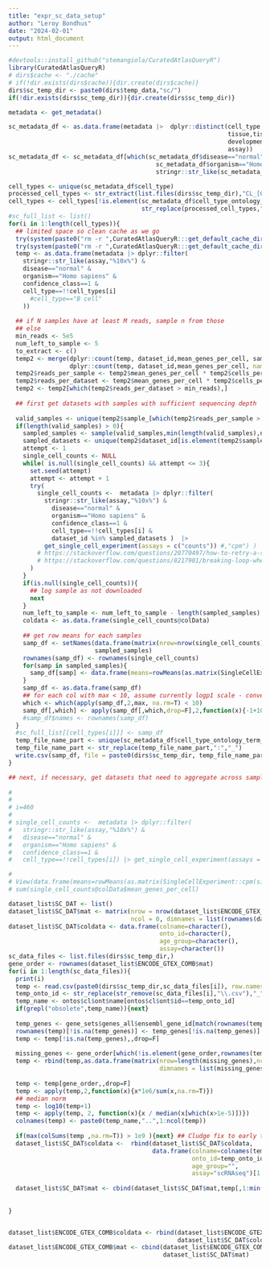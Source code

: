 ```yaml
---
title: "expr_sc_data_setup"
author: "Leroy Bondhus"
date: "2024-02-01"
output: html_document
---
```



```r
#devtools::install_github("stemangiola/CuratedAtlasQueryR")
library(CuratedAtlasQueryR)
# dirs$cache <- "./cache"
# if(!dir.exists(dirs$cache)){dir.create(dirs$cache)}
dirs$sc_temp_dir <- paste0(dirs$temp_data,"sc/")
if(!dir.exists(dirs$sc_temp_dir)){dir.create(dirs$sc_temp_dir)}

```


```r
metadata <- get_metadata()

sc_metadata_df <- as.data.frame(metadata |>  dplyr::distinct(cell_type,cell_type_ontology_term_id,
                                                             tissue,tissue_ontology_term_id,
                                                             development_stage,disease,organism,
                                                             assay))
sc_metadata_df <- sc_metadata_df[which(sc_metadata_df$disease=="normal" &
                                         sc_metadata_df$organism=="Homo sapiens" &
                                         stringr::str_like(sc_metadata_df$assay, "%10x%")),]

cell_types <- unique(sc_metadata_df$cell_type)
processed_cell_types <- str_extract(list.files(dirs$sc_temp_dir),"CL_[0-9]*")
cell_types <- cell_types[!is.element(sc_metadata_df$cell_type_ontology_term_id[match(cell_types, sc_metadata_df$cell_type)],
                                     str_replace(processed_cell_types,"_",":" ))]
#sc_full_list <- list()
for(i in 1:length(cell_types)){
  ## limited space so clean cache as we go
  try(system(paste0("rm -r ",CuratedAtlasQueryR:::get_default_cache_dir(),"/*/original")))
  try(system(paste0("rm -r ",CuratedAtlasQueryR:::get_default_cache_dir(),"/*/cpm")))
  temp <- as.data.frame(metadata |> dplyr::filter(
    stringr::str_like(assay,"%10x%") &
    disease=="normal" &
    organism=="Homo sapiens" &
    confidence_class==1 &
    cell_type==!!cell_types[i]
      #cell_type=="B cell"
    ))
  
  ## if N samples have at least M reads, sample n from those  
  ## else 
  min_reads <- 5e5
  num_left_to_sample <- 5
  to_extract <- c()
  temp2 <- merge(dplyr::count(temp, dataset_id,mean_genes_per_cell, sample_, name="cells_per_sample"),
                 dplyr::count(temp, dataset_id,mean_genes_per_cell, name="cells_per_dataset"))
  temp2$reads_per_sample <- temp2$mean_genes_per_cell * temp2$cells_per_sample
  temp2$reads_per_dataset <- temp2$mean_genes_per_cell * temp2$cells_per_dataset
  temp2 <- temp2[which(temp2$reads_per_dataset > min_reads),]
  
  ## first get datasets with samples with sufficient sequencing depth
  
  valid_samples <- unique(temp2$sample_[which(temp2$reads_per_sample > min_reads)])
  if(length(valid_samples) > 0){
    sampled_samples <- sample(valid_samples,min(length(valid_samples),num_left_to_sample))
    sampled_datasets <- unique(temp2$dataset_id[is.element(temp2$sample_, sampled_samples)])
    attempt <- 1
    single_cell_counts <- NULL
    while( is.null(single_cell_counts) && attempt <= 3){
      set.seed(attempt)
      attempt <- attempt + 1
      try(
        single_cell_counts <-  metadata |> dplyr::filter(
          stringr::str_like(assay,"%10x%") &
            disease=="normal" &
            organism=="Homo sapiens" &
            confidence_class==1 &
            cell_type==!!cell_types[i] &
            dataset_id %in% sampled_datasets )  |>
          get_single_cell_experiment(assays = c("counts")) #,"cpm") )
        # https://stackoverflow.com/questions/20770497/how-to-retry-a-statement-on-error
        # https://stackoverflow.com/questions/8217901/breaking-loop-when-warnings-appear-in-r
      )
    }
    if(is.null(single_cell_counts)){
      ## log sample as not downloaded
      next
    }
    num_left_to_sample <- num_left_to_sample - length(sampled_samples)
    coldata <- as.data.frame(single_cell_counts@colData)
    
    ## get row means for each samples
    samp_df <- setNames(data.frame(matrix(nrow=nrow(single_cell_counts),ncol=length(sampled_samples))),
                        sampled_samples)
    rownames(samp_df) <- rownames(single_cell_counts)
    for(samp in sampled_samples){
      samp_df[samp] <- data.frame(means=rowMeans(as.matrix(SingleCellExperiment::counts(single_cell_counts[,single_cell_counts$sample_ == samp])))) ## idk why counts aren't whole numbers
    }
    samp_df <- as.data.frame(samp_df)
    ## for each col with max < 10, assume currently logp1 scale - convert back to count like measure via 10^(val)-1
    which <- which(apply(samp_df,2,max, na.rm=T) < 10)
    samp_df[,which] <- apply(samp_df[,which,drop=F],2,function(x){-1+10^x})
    #samp_df$names <- rownames(samp_df)
  }
  #sc_full_list[[cell_types[i]]] <- samp_df
  temp_file_name_part <- unique(sc_metadata_df$cell_type_ontology_term_id[sc_metadata_df$cell_type==cell_types[i]])
  temp_file_name_part <- str_replace(temp_file_name_part,":","_")
  write.csv(samp_df, file = paste0(dirs$sc_temp_dir, temp_file_name_part,".csv"))
}

## next, if necessary, get datasets that need to aggregate across samples for sufficient read depth 
 
# 
# 
# i=460
# 
# single_cell_counts <-  metadata |> dplyr::filter(
#   stringr::str_like(assay,"%10x%") &
#   disease=="normal" &
#   organism=="Homo sapiens" &
#   confidence_class==1 &
#   cell_type==!!cell_types[i]) |> get_single_cell_experiment(assays = "cpm") ### dplyr requires the "!!" to evaluate this first or something... 

# 
# View(data.frame(means=rowMeans(as.matrix(SingleCellExperiment::cpm(single_cell_counts)))))
# sum(single_cell_counts@colData$mean_genes_per_cell)
```

```r
dataset_list$SC_DAT <- list()
dataset_list$SC_DAT$mat <- matrix(nrow = nrow(dataset_list$ENCODE_GTEX_COMB$mat),
                                  ncol = 0, dimnames = list(rownames(dataset_list$ENCODE_GTEX_COMB$mat)))
dataset_list$SC_DAT$coldata <- data.frame(colname=character(),
                                          onto_id=character(),
                                          age_group=character(),
                                          assay=character())
sc_data_files <- list.files(dirs$sc_temp_dir,)
gene_order <- rownames(dataset_list$ENCODE_GTEX_COMB$mat)
for(i in 1:length(sc_data_files)){
  print(i)
  temp <- read.csv(paste0(dirs$sc_temp_dir,sc_data_files[i]), row.names = 1 )
  temp_onto_id <- str_replace(str_remove(sc_data_files[i],"\\.csv"),"_",":")
  temp_name <- ontos$cl$ont$name[ontos$cl$ont$id==temp_onto_id]
  if(grepl("obsolete",temp_name)){next}
  
  temp_genes <- gene_sets$genes_all$ensembl_gene_id[match(rownames(temp),gene_sets$genes_all$external_gene_name)]
  rownames(temp)[!is.na(temp_genes)] <- temp_genes[!is.na(temp_genes)]
  temp <- temp[!is.na(temp_genes),,drop=F]
  
  missing_genes <- gene_order[which(!is.element(gene_order,rownames(temp)))]
  temp <- rbind(temp,as.data.frame(matrix(nrow=length(missing_genes),ncol=ncol(temp),
                                          dimnames = list(missing_genes,colnames(temp) ))))
  
  temp <- temp[gene_order,,drop=F]
  temp <- apply(temp,2,function(x){x*1e6/sum(x,na.rm=T)})
  ## median norm
  temp <- log10(temp+1)
  temp <- apply(temp, 2, function(x){x / median(x[which(x>1e-5)])})
  colnames(temp) <- paste0(temp_name,"..",1:ncol(temp))
  
  if(max(colSums(temp ,na.rm=T)) > 1e9 ){next} ## Cludge fix to early transform error - removes affected samples 
  dataset_list$SC_DAT$coldata <-  rbind(dataset_list$SC_DAT$coldata,
                                        data.frame(colname=colnames(temp),
                                                   onto_id=temp_onto_id,
                                                   age_group="",
                                                   assay="scRNAseq")[1:min(ncol(temp),3),])
  
  dataset_list$SC_DAT$mat <- cbind(dataset_list$SC_DAT$mat,temp[,1:min(ncol(temp),3)])
  
  
}


dataset_list$ENCODE_GTEX_COMB$coldata <- rbind(dataset_list$ENCODE_GTEX_COMB$coldata,
                                               dataset_list$SC_DAT$coldata)
dataset_list$ENCODE_GTEX_COMB$mat <- cbind(dataset_list$ENCODE_GTEX_COMB$mat,
                                           dataset_list$SC_DAT$mat)
```


